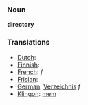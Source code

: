 === Noun ===

'''directory'''

=== Translations ===
*[[Dutch]]: [[]]
*[[Finnish]]: [[]]
*[[French]]: [[]] ''f''
*[[Frisian]]: [[]]
*[[German]]: [[Verzeichnis]] ''f''
*[[Klingon]]: [[mem]]